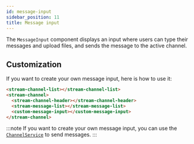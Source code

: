 ```yaml
---
id: message-input
sidebar_position: 11
title: Message input
---
```


The `MessageInput` component displays an input where users can type their messages and upload files, and sends the message to the active channel.

## Customization

If you want to create your own message input, here is how to use it:

```html
<stream-channel-list></stream-channel-list>
<stream-channel>
  <stream-channel-header></stream-channel-header>
  <stream-message-list></stream-message-list>
  <custom-message-input></custom-message-input>
</stream-channel>
```

:::note
If you want to create your own message input, you can use the [`ChannelService`](../services/channel.mdx) to send messages.
:::
